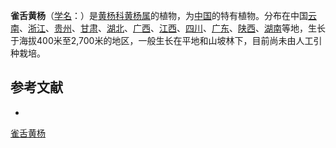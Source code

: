 {{Speciesbox
| name = 雀舌黄杨
| status = 
| status_system = 
| image = Buxus bodinieri.jpg
| image_width = 250px
| genus = Buxus
| species = bodinieri
| authority = Lévl.
}}

'''雀舌黄杨'''（[[学名|学名]]：{{lang|la|''Buxus bodinieri''}}）是[[黄杨科|黄杨科]][[黄杨属|黄杨属]]的植物，为[[中国|中国]]的特有植物。分布在中国[[云南|云南]]、[[浙江|浙江]]、[[贵州|贵州]]、[[甘肃|甘肃]]、[[湖北|湖北]]、[[广西|广西]]、[[江西|江西]]、[[四川|四川]]、[[广东|广东]]、[[陕西|陕西]]、[[湖南|湖南]]等地，生长于海拔400米至2,700米的地区，一般生长在平地和山坡林下，目前尚未由人工引种栽培。

== 参考文献 ==
<div class="references-small">
* {{cite web| url =http://www.bioinfo.cn/db05/KmzwSpecies.php?action=view&id=3019| title =雀舌黄杨| work =《中国高等植物数据库全库》| publisher =中国科学院微生物研究所| author =昆明植物研究所| accessdate =2009-02-23| deadurl =yes| archiveurl =https://web.archive.org/web/20160305053744/http://www.bioinfo.cn/db05/KmzwSpecies.php?action=view&id=3019| archivedate =2016-03-05}}
</div>
{{Taxonbar|from=Q15226351}}

[[Category:黄杨属|雀舌黄杨]]


{{植物小作品}}